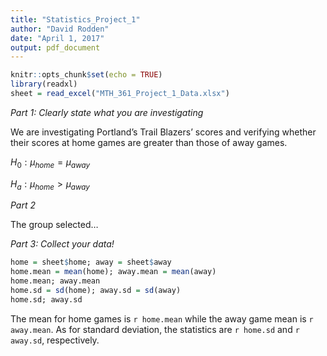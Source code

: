 ```yaml
---
title: "Statistics_Project_1"
author: "David Rodden"
date: "April 1, 2017"
output: pdf_document
---
```


```r
knitr::opts_chunk$set(echo = TRUE)
library(readxl)
sheet = read_excel("MTH_361_Project_1_Data.xlsx")
```

*Part 1: Clearly state what you are investigating*

We are investigating Portland's Trail Blazers' scores and verifying whether their scores at home games are greater than those of away games.

$H_0: \mu_{home} = \mu_{away}$

$H_a: \mu_{home} > \mu_{away}$

*Part 2*

The group selected...

*Part 3: Collect your data!*

```r
home = sheet$home; away = sheet$away
home.mean = mean(home); away.mean = mean(away)
home.mean; away.mean
home.sd = sd(home); away.sd = sd(away)
home.sd; away.sd

```

The mean for home games is `r home.mean` while the away game mean is `r away.mean`.
As for standard deviation, the statistics are `r home.sd` and `r away.sd`, respectively.